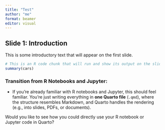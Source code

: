 ```yaml
---
title: "Test"
author: "me"
format: beamer
editor: visual
---
```


## Slide 1: Introduction

This is some introductory text that will appear on the first slide.

```r
# This is an R code chunk that will run and show its output on the slide
summary(cars)
```



### Transition from R Notebooks and Jupyter:
- If you’re already familiar with R notebooks and Jupyter, this should feel familiar. You’re just writing everything in **one Quarto file** (`.qmd`), where the structure resembles Markdown, and Quarto handles the rendering (e.g., into slides, PDFs, or documents).
  
Would you like to see how you could directly use your R notebook or Jupyter code in Quarto?

